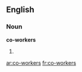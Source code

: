 ==English==

===Noun===
'''co-workers'''

# {{plural of|[[co-worker]]}}

[[ar:co-workers]]
[[fr:co-workers]]